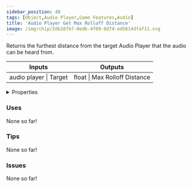 ```yaml
---
sidebar_position: 48
tags: [Object,Audio Player,Game Features,Audio]
title: 'Audio Player Get Max Rolloff Distance'
image: /img/chip/2db28fb7-0edb-4f09-8d74-ed5614dfaf11.svg
---
```


Returns the furthest distance from the target Audio Player that the audio can be heard from.



<IChip uuid="2db28fb7-0edb-4f09-8d74-ed5614dfaf11"/>

<table><thead><tr><th>Inputs</th><th>Outputs</th></tr></thead><tbody><tr><td>audio player | Target</td><td>float | Max Rolloff Distance</td></tr></tbody></table>

<details>
  <summary>Properties</summary>
  <div>
    <div>
    <table>
      <tbody>
        <tr>
          <td>Is beta required?</td>
          <td>No</td>
        </tr>
        <tr>
          <td>Is chip a trolling risk?</td>
          <td>No</td>
        </tr>
        <tr>
          <td>Is chip a role assignment risk?</td>
          <td>No</td>
        </tr>
        <tr>
          <td>Chip UUID</td>
          <td>2db28fb7-0edb-4f09-8d74-ed5614dfaf11</td>
        </tr>
        <tr>
          <td>Room availability</td>
          <td>Available everywhere</td>
        </tr>
      </tbody>
    </table>
    </div>
  </div>
</details>

### Uses

None so far!

### Tips

None so far!

### Issues

None so far!